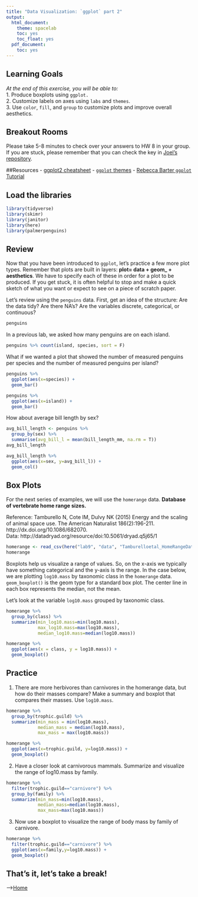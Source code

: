 ```yaml
---
title: "Data Visualization: `ggplot` part 2"
output:
  html_document:
    theme: spacelab
    toc: yes
    toc_float: yes
  pdf_document:
    toc: yes
---
```


## Learning Goals
*At the end of this exercise, you will be able to:*    
1. Produce boxplots using `ggplot.`  
2. Customize labels on axes using `labs` and `themes`.  
3. Use `color`, `fill`, and `group` to customize plots and improve overall aesthetics.  

## Breakout Rooms  
Please take 5-8 minutes to check over your answers to HW 8 in your group. If you are stuck, please remember that you can check the key in [Joel's repository](https://github.com/jmledford3115/BIS15LW2021_jledford).  

##Resources
- [ggplot2 cheatsheet](https://www.rstudio.com/wp-content/uploads/2015/03/ggplot2-cheatsheet.pdf)
- [`ggplot` themes](https://ggplot2.tidyverse.org/reference/ggtheme.html)
- [Rebecca Barter `ggplot` Tutorial](http://www.rebeccabarter.com/blog/2017-11-17-ggplot2_tutorial/)

## Load the libraries
```r
library(tidyverse)
library(skimr)
library(janitor)
library(here)
library(palmerpenguins)
```

## Review
Now that you have been introduced to `ggplot`, let's practice a few more plot types. Remember that plots are built in layers: **plot= data + geom_ + aesthetics**. We have to specify each of these in order for a plot to be produced. If you get stuck, it is often helpful to stop and make a quick sketch of what you want or expect to see on a piece of scratch paper.  

Let's review using the `penguins` data. First, get an idea of the structure: Are the data tidy? Are there NA's? Are the variables discrete, categorical, or continuous?
```r
penguins
```

In a previous lab, we asked how many penguins are on each island.
```r
penguins %>% count(island, species, sort = F)
```

What if we wanted a plot that showed the number of measured penguins per species and the number of measured penguins per island?
```r
penguins %>% 
  ggplot(aes(x=species)) +
  geom_bar()
```

```r
penguins %>% 
  ggplot(aes(x=island)) +
  geom_bar()
```

How about average bill length by sex?
```r
avg_bill_length <- penguins %>% 
  group_by(sex) %>% 
  summarise(avg_bill_l = mean(bill_length_mm, na.rm = T))
avg_bill_length
```

```r
avg_bill_length %>% 
  ggplot(aes(x=sex, y=avg_bill_l)) +
  geom_col()
```

## Box Plots
For the next series of examples, we will use the `homerange` data.  **Database of vertebrate home range sizes.**   

Reference: Tamburello N, Cote IM, Dulvy NK (2015) Energy and the scaling of animal space use. The American Naturalist 186(2):196-211. http://dx.doi.org/10.1086/682070.  
Data: http://datadryad.org/resource/doi:10.5061/dryad.q5j65/1  

```r
homerange <- read_csv(here("lab9", "data", "Tamburelloetal_HomeRangeDatabase.csv"))
homerange
```

Boxplots help us visualize a range of values. So, on the x-axis we typically have something categorical and the y-axis is the range. In the case below, we are plotting `log10.mass` by taxonomic class in the `homerange` data. `geom_boxplot()` is the geom type for a standard box plot. The center line in each box represents the median, not the mean.

Let's look at the variable `log10.mass` grouped by taxonomic class.
```r
homerange %>% 
  group_by(class) %>% 
  summarize(min_log10.mass=min(log10.mass),
            max_log10.mass=max(log10.mass),
            median_log10.mass=median(log10.mass))
```

```r
homerange %>% 
  ggplot(aes(x = class, y = log10.mass)) +
  geom_boxplot()
```

## Practice
1. There are more herbivores than carnivores in the homerange data, but how do their masses compare? Make a summary and boxplot that compares their masses. Use `log10.mass`.
```r
homerange %>%
  group_by(trophic.guild) %>% 
  summarize(min_mass = min(log10.mass),
            median_mass = median(log10.mass),
            max_mass = max(log10.mass))
```

```r
homerange %>% 
  ggplot(aes(x=trophic.guild, y=log10.mass)) +
  geom_boxplot()
```

2. Have a closer look at carnivorous mammals. Summarize and visualize the range of log10.mass by family.
```r
homerange %>% 
  filter(trophic.guild=="carnivore") %>% 
  group_by(family) %>% 
  summarize(min_mass=min(log10.mass),
            median_mass=median(log10.mass),
            max_mass=max(log10.mass))
```

3. Now use a boxplot to visualize the range of body mass by family of carnivore.
```r
homerange %>%
  filter(trophic.guild=="carnivore") %>% 
  ggplot(aes(x=family,y=log10.mass)) +
  geom_boxplot()
```

## That's it, let's take a break!   

-->[Home](https://jmledford3115.github.io/datascibiol/)